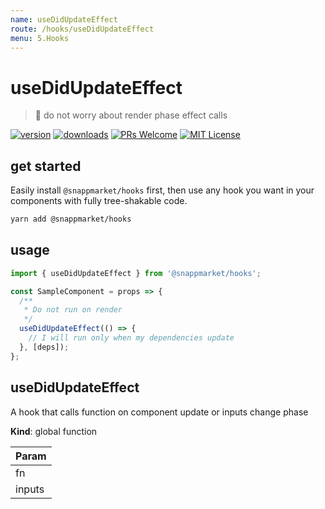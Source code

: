```yaml
---
name: useDidUpdateEffect
route: /hooks/useDidUpdateEffect
menu: 5.Hooks
---
```


# useDidUpdateEffect
> 🧵 do not worry about render phase effect calls

[![version](https://img.shields.io/npm/v/@snappmarket/hooks.svg?style=flat-square)](https://www.npmjs.com/package/@snappmarket/hooks)
[![downloads](https://img.shields.io/npm/dm/@snappmarket/hooks.svg?style=flat-square)](http://www.npmtrends.com/@snappmarket/hooks)
[![PRs Welcome](https://img.shields.io/badge/PRs-welcome-brightgreen.svg?style=flat-square)](http://makeapullrequest.com)
[![MIT License](https://img.shields.io/npm/l/@snappmarket/hooks.svg?style=flat-square)](https://github.com/snappmarket/frontend-toolbox/blob/develop/packages/ui/index.mdx)

## get started
Easily install `@snappmarket/hooks` first, then use any hook you want in your components with fully
tree-shakable code.

```bash
yarn add @snappmarket/hooks
```

## usage
```javascript
import { useDidUpdateEffect } from '@snappmarket/hooks';

const SampleComponent = props => {
  /**
   * Do not run on render
   */
  useDidUpdateEffect(() => {
    // I will run only when my dependencies update
  }, [deps]);
};
```

<!-- doc -->
<a name="useDidUpdateEffect"></a>

## useDidUpdateEffect
A hook that calls function on component update or inputs change phase

**Kind**: global function

| Param |
| --- |
| fn |
| inputs |

